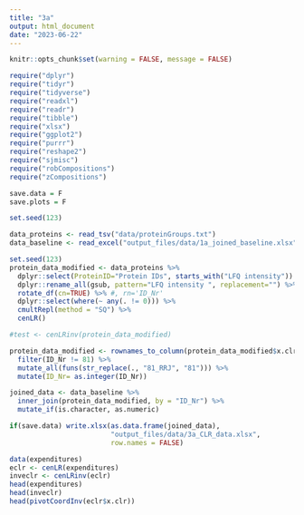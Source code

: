 ```yaml
---
title: "3a"
output: html_document
date: "2023-06-22"
---
```


```r
knitr::opts_chunk$set(warning = FALSE, message = FALSE) 
```


```r
require("dplyr")
require("tidyr")
require("tidyverse")
require("readxl")
require("readr")
require("tibble")
require("xlsx")
require("ggplot2")
require("purrr")
require("reshape2")
require("sjmisc")
require("robCompositions")
require("zCompositions")

save.data = F
save.plots = F

set.seed(123)
```

```r
data_proteins <- read_tsv("data/proteinGroups.txt")
data_baseline <- read_excel("output_files/data/1a_joined_baseline.xlsx")
```

```r
set.seed(123)
protein_data_modified <- data_proteins %>% 
  dplyr::select(ProteinID="Protein IDs", starts_with("LFQ intensity")) %>% 
  dplyr::rename_all(gsub, pattern="LFQ intensity ", replacement="") %>% 
  rotate_df(cn=TRUE) %>% #, rn='ID_Nr'
  dplyr::select(where(~ any(. != 0))) %>% 
  cmultRepl(method = "SQ") %>% 
  cenLR()

#test <- cenLRinv(protein_data_modified)

protein_data_modified <- rownames_to_column(protein_data_modified$x.clr, "ID_Nr") %>%
  filter(ID_Nr != 81) %>%                                                       #removing 81 and replacing it with 81_RRJ
  mutate_all(funs(str_replace(., "81_RRJ", "81"))) %>%                          # (Rosa's version)
  mutate(ID_Nr= as.integer(ID_Nr))
```

```r
joined_data <- data_baseline %>% 
  inner_join(protein_data_modified, by = "ID_Nr") %>% 
  mutate_if(is.character, as.numeric)

if(save.data) write.xlsx(as.data.frame(joined_data), 
                         "output_files/data/3a_CLR_data.xlsx", 
                         row.names = FALSE)
```

```r
data(expenditures)
eclr <- cenLR(expenditures)
inveclr <- cenLRinv(eclr)
head(expenditures)
head(inveclr)
head(pivotCoordInv(eclr$x.clr))
```

